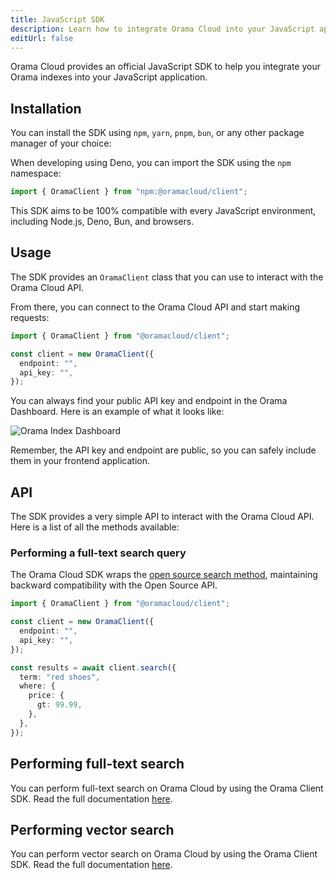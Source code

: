 ```yaml
---
title: JavaScript SDK
description: Learn how to integrate Orama Cloud into your JavaScript application.
editUrl: false
---
```



Orama Cloud provides an official JavaScript SDK to help you integrate your Orama indexes into your JavaScript application.

## Installation

You can install the SDK using `npm`, `yarn`, `pnpm`, `bun`, or any other package manager of your choice:

<Install pkg="@oramacloud/client" />

When developing using Deno, you can import the SDK using the `npm` namespace:

```typescript copy
import { OramaClient } from "npm:@oramacloud/client";
```

This SDK aims to be 100% compatible with every JavaScript environment, including Node.js, Deno, Bun, and browsers.

## Usage

The SDK provides an `OramaClient` class that you can use to interact with the Orama Cloud API.

From there, you can connect to the Orama Cloud API and start making requests:

```typescript copy
import { OramaClient } from "@oramacloud/client";

const client = new OramaClient({
  endpoint: "",
  api_key: "",
});
```

You can always find your public API key and endpoint in the Orama Dashboard. Here is an example of what it looks like:

<img
  src='/cloud/guides/javascript-sdk/orama-api-key.png'
  alt='Orama Index Dashboard'
/>

Remember, the API key and endpoint are public, so you can safely include them in your frontend application.

## API

The SDK provides a very simple API to interact with the Orama Cloud API. Here is a list of all the methods available:

### Performing a full-text search query

The Orama Cloud SDK wraps the [open source search method](/open-source/usage/search/introduction), maintaining backward compatibility with the Open Source API.

```typescript copy
import { OramaClient } from "@oramacloud/client";

const client = new OramaClient({
  endpoint: "",
  api_key: "",
});

const results = await client.search({
  term: "red shoes",
  where: {
    price: {
      gt: 99.99,
    },
  },
});
```

## Performing full-text search

You can perform full-text search on Orama Cloud by using the Orama Client SDK. Read the full documentation [here](/cloud/performing-search/full-text-search).

## Performing vector search

You can perform vector search on Orama Cloud by using the Orama Client SDK. Read the full documentation [here](/cloud/performing-search/vector-search).
